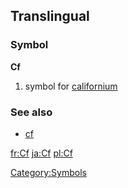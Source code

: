 ==Translingual==
===Symbol===
'''Cf'''
#{{chemistry}} symbol for [[californium]]

===See also===
*[[cf]]
[[Category:Symbols]]

[[fr:Cf]]
[[ja:Cf]]
[[pl:Cf]]